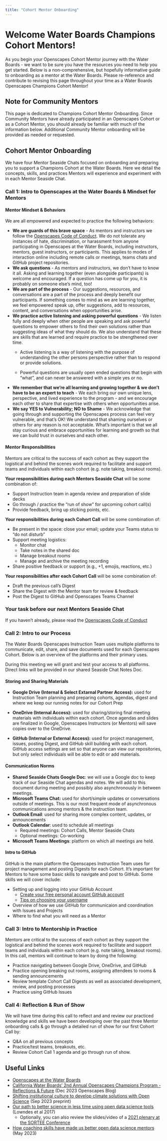 ```yaml
---
title: "Cohort Mentor Onboarding"
---
```


# Welcome Water Boards Champions Cohort Mentors!

As you begin your Openscapes Cohort Mentor journey with the Water Boards - we want to be sure you have the resources you need to help you get started. Below is a non-comprehensive, but hopefully informative guide to onboarding as a mentor at the Water Boards. Please re-reference and contribute to revising this page throughout your time as a Water Boards Openscapes Champions Cohort Mentor!

::: callout-note
## Note for Community Mentors

This page is dedicated to Champions Cohort Mentor Onboarding. Since Community Mentors have already participated in an Openscapes Cohort or as a Cohort Mentor, you should already be familiar with much of the information below. Additional Community Mentor onboarding will be provided as needed or requested.
:::

## Cohort Mentor Onboarding

We have four Mentor Seaside Chats focused on onboarding and preparing you to support a Champions Cohort at the Water Boards. Here we detail the concepts, skills, and practices Mentors will experience and experiment with in each Mentor Seaside Chat.

### Call 1: Intro to Openscapes at the Water Boards & Mindset for Mentors

#### **Mentor Mindset & Behaviors**

We are all empowered and expected to practice the following behaviors:

-   **We are guards of this brave space** - As mentors and instructors we follow the [Openscapes Code of Conduct](https://openscapes.org/code-of-conduct). We do not tolerate any instances of hate, discrimination, or harassment from anyone participating in Openscapes at the Water Boards, including instructors, mentors, guest instructors, or participants. This applies to modes of interaction online including remote calls or meetings, teams chats and GitHub project repositories.
-   **We ask questions** - As mentors and instructors, we don't have to know it all. Asking and learning together (even alongside participants) is welcome and encouraged. If a question has come up for you, it is probably on someone else's mind, too!
-   **We are part of the process** - Our suggestions, resources, and conversations are a part of the process and deeply benefit our participants. If something comes to mind as we are learning together, we feel empowered speak up, offer suggestions, add to resources, content, and conversations when opportunities arise.
-   **We practice active listening and asking powerful questions** - We listen fully and deeply when other people are speaking and ask powerful questions to empower others to find their own solutions rather than suggesting ideas of what they should do. We also understand that these are skills that are learned and require practice to be strengthened over time.
    -   Active listening is a way of listening with the purpose of understanding the other persons perspective rather than to respond or provide solutions.

    -   Powerful questions are usually open ended questions that begin with "what", and can never be answered with a simple yes or no.
-   **We remember that we're all learning and growing together & we don't have to be an expert to teach** - We each bring our own unique lens, perspective, and lived experience to the program - and we encourage each other to share that expertise with others when opportunities arise.
-   **We say YES to Vulnerability; NO to Shame** - We acknowledge that going through and supporting the Openscapes process can feel very vulnerable, and that's OK! We understand that shaming ourselves or others for any reason is not acceptable. What's important is that we all stay curious and embrace opportunities for learning and growth so that we can build trust in ourselves and each other.

#### **Mentor Responsibilities**

Mentors are critical to the success of each cohort as they support the logistical and behind the scenes work required to facilitate and support teams and individuals within each cohort (e.g. note taking, breakout rooms).

**Your responsibilities during each Mentors Seaside Chat** will be some combination of:

-   Support Instruction team in agenda review and preparation of slide decks
-   Go through / practice the "run of show" for upcoming cohort call(s)
-   Provide feedback, bring up sticking points, etc.

**Your responsibilities during each Cohort Call** will be some combination of:

-   Be present in the space: close your email; update your Teams status to "do not disturb"
-   Support meeting logistics:
    -   Monitor chat
    -   Take notes in the shared doc
    -   Manage breakout rooms
    -   Manage and archive the meeting recording
-   Share positive feedback or support (e.g., +1, emojis, reactions, etc.)

**Your responsibilities after each Cohort Call** will be some combination of:

-   Draft the previous call's Digest
-   Share the Digest with the Mentor team for review & feedback
-   Post the Digest to GitHub and Openscapes Teams Channel

### **Your task before our next Mentors Seaside Chat**

If you haven't already, please read the [Openscapes Code of Conduct](https://openscapes.org/code-of-conduct)

### Call 2: Intro to our Process

The Water Boards Openscapes Instruction Team uses multiple platforms to communicate, edit, share, and save documents used for each Openscapes Cohort. Below is an overview of the platforms and their primary uses.

During this meeting we will grant and test your access to all platforms. Direct links will be provided in our shared Seaside Chat Notes Doc.

#### Storing and Sharing Materials

-   **Google Drive (Internal & Select Extarnal Partner Access):** used for Instruction Team planning and preparing cohorts, agendas, digest and where we keep our running notes for our Cohort Prep

-   **OneDrive (Internal Access):** used for sharing/storing final meeting materials with individuals within each cohort. Once agendas and slides are finalized in Google, Openscapes Instructors (or Mentors) will save copies over to the OneDrive.

-   **GitHub (Internal or External Access):** used for project management, issues, posting Digest, and GitHub skill building with each cohort. GitHub access settings are set so that anyone can view our repositories, but only select individuals will be able to edit or add materials.

#### Communication Norms

-   **Shared Seaside Chats Google Doc**: we will use a Google doc to keep track of our Seaside Chat agendas and notes. We will add to this document during meeting and possibly also asynchronously in between meetings.
-   **Microsoft Teams Chat:** used for short/simple updates or conversations outside of meetings. This is our most frequent mode of asynchronous communications among mentors & the instruction team.
-   **Outlook Email**: used for sharing more complex content, updates, or announcements
-   **Outlook Calendar**: used to schedule all meetings
    -   Required meetings: Cohort Calls, Mentor Seaside Chats
    -   Optional meetings: Co-working
-   **Microsoft Teams Meetings**: platform on which all meetings are held.

#### Intro to GitHub

GitHub is the main platform the Openscapes Instruction Team uses for project management and posting Digests for each Cohort. It's important for Mentors to have some basic skills to navigate and post to GitHub. Some skills we will cover include:

-   Setting up and logging into your GitHub Account
    -   [Create your free personal account GitHub account](https://docs.github.com/en/get-started/signing-up-for-github/signing-up-for-a-new-github-account)
    -   [Tips on choosing your username](https://happygitwithr.com/github-acct.html#username-advice)
-   Overview of how we use GitHub for communicaion and coordination with Issues and Projects
-   Where to find what you will need as a Mentor

### Call 3: Intro to Mentorship in Practice

Mentors are critical to the success of each cohort as they support the logistical and behind the scenes work required to facilitate and support teams and individuals within each cohort (e.g. note taking, breakout rooms). In this call, mentors will continue to learn by doing the following:

-   Practice navigating between Google Drive, OneDrive, and GitHub
-   Practice opening breaking out rooms, assigning attendees to rooms & sending announcements
-   Review template Cohort Call Digests as well as associated development, review, and posting processes
-   Practice using GitHub Issues

### Call 4: Reflection & Run of Show

We will have time during this call to reflect and and review our practiced knowledge and skills we have been developing over the past three Mentor onboarding calls & go through a detailed run of show for our first Cohort Call by:

-   Q&A on all previous concepts
-   Practice/test teams, breakouts, etc.
-   Review Cohort Call 1 agenda and go through run of show.

## Useful Links

-   [Openscapes at the Water Boards](https://cawaterboarddatacenter.github.io/swrcb-openscapes/about-openscapes.html)
-   [California Water Boards' 2nd Annual Openscapes Champions Program - Reflections & Future](https://openscapes.org/blog/2023-12-13-waterboards/) (Dec 2023 Openscapes Blog)
-   [Shifting institutional culture to develop climate solutions with Open Science](https://eartharxiv.org/repository/view/5948/) (Sep 2023 preprint)
-   [Our path to better science in less time using open data science tools](https://www.nature.com/articles/s41559-017-0160) (Lowndes et al 2017)
    -   Optionally, you can also review the slides/video of a [2021 plenary at the SORTEE Conference](https://www.openscapes.org/blog/2021/08/01/sortee-plenary/)
-   [How coaching skills have made us better open data science mentors](https://openscapes.org/blog/2023-05-17-mentor-coach/) (May 2023)
